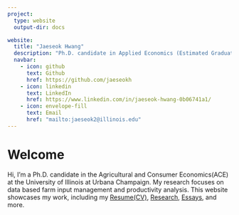 ```yaml
---
project:
  type: website
  output-dir: docs

website:
  title: "Jaeseok Hwang"
  description: "Ph.D. candidate in Applied Economics (Estimated Graduation in May 2025)"
  navbar:
    - icon: github
      text: Github
      href: https://github.com/jaeseokh
    - icon: linkedin
      text: LinkedIn
      href: https://www.linkedin.com/in/jaeseok-hwang-0b06741a1/
    - icon: envelope-fill
      text: Email
      href: "mailto:jaeseok2@illinois.edu"
---
```


# Welcome

Hi, I'm a Ph.D. candidate in the Agricultural and Consumer Economics(ACE) at the University of Illinois at Urbana Champaign. 
My research focuses on data based farm input management and productivity analysis. This website showcases my work, including my [Resume(CV)](Resume(CV).qmd), [Research](research/index.qmd), [Essays](essays/index.qmd), and more.
